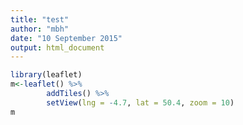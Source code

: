 ```yaml
---
title: "test"
author: "mbh"
date: "10 September 2015"
output: html_document
---
```



```r
library(leaflet)
m<-leaflet() %>%
        addTiles() %>%  
        setView(lng = -4.7, lat = 50.4, zoom = 10)
m
```


